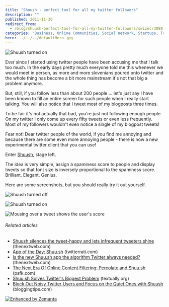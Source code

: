 ```yaml
---
title: "Shuush - perfect tool for all my twitter followers"
description: ""
published: 2011-11-30
redirect_from:
  - /blog/shuush-perfect-tool-for-all-my-twitter-followers/swizec/3088
categories: "Business, Online Communities, Social network, Startups, Trending and Popularity, Twitter"
hero: ../../../defaultHero.jpg
---
```


![Shuush turned on](https://swizec.com/blog/wp-content/uploads/2011/11/Screen-Shot-2011-11-30-at-8.18.15-PM-300x246.png "Shuush turned on")

Ever since I started using twitter people have been accusing me that I talk too much. In the early days pretty much everyone told me this whenever we would meet in person, as more and more slovenians poured onto twitter and the whole thing has become a bit more mainstream it's not that big a problem anymore.

But, still, if you follow less than about 200 people ... let's just say I have been known to fill an entire screen for such people when I really start talking. You will also notice that I tweet most of my blogposts three times.

To be fair it's not actually that bad, you're just not following enough people. On my twitter I only come up every fifty tweets or even less frequently. Most of my followers wouldn't even notice a single of my blogpost tweets!

Fear not! Dear twitter people of the world, if you find me annoying and because there are some even more annoying people - there is now a new experimental twitter client that you can use!

Enter [Shuush](http://shuu.sh/), stage left.

The idea is very simple, assign a spaminess score to people and display tweets so that font size is inversely proportional to the spaminess score. Brilliant. Elegant. Genius.

Here are some screenshots, but you should really try it out yourself.

![Shuush turned off](https://swizec.com/blog/wp-content/uploads/2011/11/Screen-Shot-2011-11-30-at-8.16.59-PM.png "Shuush turned off")

![Shuush turned on](https://swizec.com/blog/wp-content/uploads/2011/11/Screen-Shot-2011-11-30-at-8.18.15-PM.png "Shuush turned on")

![Mousing over a tweet shows the user's score](https://swizec.com/blog/wp-content/uploads/2011/11/Screen-Shot-2011-11-30-at-8.20.14-PM.png "Mousing over a tweet shows the user's score")

###### Related articles

- [Shuush silences the tweet-happy and lets infrequent tweeters shine](http://thenextweb.com/socialmedia/2011/09/08/shuush-silences-the-tweet-happy-and-lets-infrequent-tweeters-shine/) (thenextweb.com)
- [App of the Day: Shuu.sh](http://www.twitterrati.com/2011/07/14/app-of-the-day-shuu-sh/) (twitterrati.com)
- [Is the new Shuu.sh app the algorithm Twitter always needed?](http://thenextweb.com/twitter/2011/07/11/is-the-new-shuu-sh-app-the-algorithm-twitter-always-needed/) (thenextweb.com)
- [The Next Era Of Online Content Filtering: Percolate and Shuu.sh](http://www.psfk.com/2011/07/what-do-percolate-and-shuu-sh-indicate-about-the-future-of-social-media.html) (psfk.com)
- [Shuu.sh Solves Twitter's Biggest Problem](http://www.textually.org/textually/archives/2011/07/028935.htm) (textually.org)
- [Block Out Noisy Twitter Users and Focus on the Quiet Ones with Shuush](http://www.bloggingtips.com/2011/07/17/block-out-noisy-twitter-users-focus-quiet-ones-shuush/) (bloggingtips.com)

[![Enhanced by Zemanta](https://img.zemanta.com/zemified_e.png?x-id=0bd19d12-d165-46fb-b9b5-81272958503e)](http://www.zemanta.com/ "Enhanced by Zemanta")
